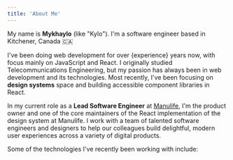 ```yaml
---
title: 'About Me'
---
```


My name is **Mykhaylo** (like "Kylo"). I'm a software engineer based in Kitchener, <span className="whitespace-nowrap">Canada 🇨🇦</span>

I've been doing web development for over {experience} years now, with focus mainly on JavaScript and React. I originally studied Telecommunications Engineering, but my passion has always been in web development and its technologies.
Most recently, I've been focusing on **design systems** space and building accessible component libraries in React.

In my current role as a **Lead Software Engineer** at [Manulife](https://www.manulife.ca), I'm the product owner and one of the core maintainers of the React implementation of the design system at Manulife. I work with a team of talented software engineers and designers to help our colleagues build delightful, modern user experiences across a variety of digital products.

Some of the technologies I've recently been working with include:
